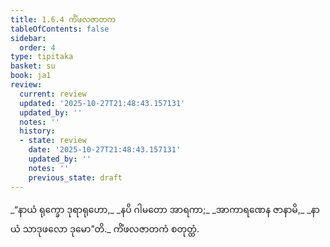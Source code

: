 ```yaml
---
title: 1.6.4 ကိံဖလဇာတက
tableOfContents: false
sidebar:
  order: 4
type: tipitaka
basket: su
book: ja1
review:
  current: review
  updated: '2025-10-27T21:48:43.157131'
  updated_by: ''
  notes: ''
  history:
  - state: review
    date: '2025-10-27T21:48:43.157131'
    updated_by: ''
    notes: ''
    previous_state: draft
---
```



<ReviewStatus review={frontmatter.review} showDetails={true} />

<HypothesisAnnotation frontmatter={frontmatter} />

<DynamicBreadcrumb />

<Division number="54" book="ja1" e="ch" v="22" p="13">

<Paragraph number="119" type="verses" book="ja1">
_“နာယံ ရုက္ခော ဒုရာရုဟော,_  
_နပိ ဂါမတော အာရကာ;_  
_အာကာရဏေန ဇာနာမိ,_  
_နာယံ သာဒုဖလော ဒုမော”တိ._  


</Paragraph>
</Division>

<Paragraph number="120" type="center" book="ja1">
ကိံဖလဇာတကံ စတုတ္ထံ.
</Paragraph>